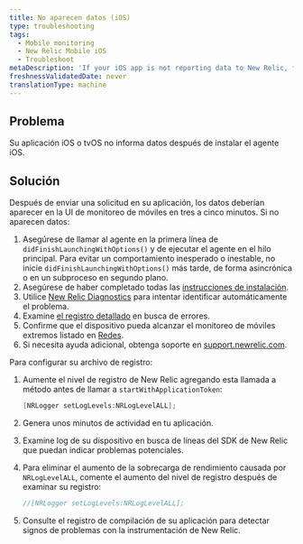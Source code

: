 ```yaml
---
title: No aparecen datos (iOS)
type: troubleshooting
tags:
  - Mobile monitoring
  - New Relic Mobile iOS
  - Troubleshoot
metaDescription: 'If your iOS app is not reporting data to New Relic, follow these steps to troubleshoot.'
freshnessValidatedDate: never
translationType: machine
---
```


## Problema

Su aplicación iOS o tvOS no informa datos después de instalar el agente iOS.

## Solución

Después de enviar una solicitud en su aplicación, los datos deberían aparecer en la UI de monitoreo de móviles en tres a cinco minutos. Si no aparecen datos:

1. Asegúrese de llamar al agente en la primera línea de `didFinishLaunchingWithOptions()` y de ejecutar el agente en el hilo principal. Para evitar un comportamiento inesperado o inestable, no inicie `didFinishLaunchingWithOptions()` más tarde, de forma asincrónica o en un subproceso en segundo plano.
2. Asegúrese de haber completado todas las [instrucciones de instalación](/docs/mobile-monitoring/mobile-monitoring-installation/getting-started/ios-installation-configuration#installation).
3. Utilice [New Relic Diagnostics](/docs/agents/manage-apm-agents/troubleshooting/new-relic-diagnostics) para intentar identificar automáticamente el problema.
4. Examine [el registro detallado](#logs) en busca de errores.
5. Confirme que el dispositivo pueda alcanzar el monitoreo de móviles extremos listado en [Redes](/docs/using-new-relic/cross-product-functions/install-configure/networks).
6. Si necesita ayuda adicional, obtenga soporte en [support.newrelic.com](https://support.newrelic.com).

Para configurar su archivo de registro:

1. Aumente el nivel de registro de New Relic agregando esta llamada a método antes de llamar a `startWithApplicationToken`:

   ```objectivec
   [NRLogger setLogLevels:NRLogLevelALL];
   ```

2. Genera unos minutos de actividad en tu aplicación.

3. Examine log de su dispositivo en busca de líneas del SDK de New Relic que puedan indicar problemas potenciales.

4. Para eliminar el aumento de la sobrecarga de rendimiento causada por `NRLogLevelALL`, comente el aumento del nivel de registro después de examinar su registro:

   ```objectivec
   //[NRLogger setLogLevels:NRLogLevelALL];
   ```

5. Consulte el registro de compilación de su aplicación para detectar signos de problemas con la instrumentación de New Relic.